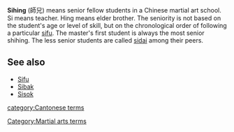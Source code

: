 '''Sihing''' (&#24107;&#20804;) means senior fellow students in a Chinese martial art school.  Si means teacher.  Hing means elder brother.  The seniority is not based on the student's age or level of skill, but on the chronological order of following a particular [[sifu]].  The master's first student is always the most senior shihing.  The less senior students are called [[sidai]] among their peers.

==See also==
*[[Sifu]]
*[[Sibak]]
*[[Sisok]]

{{ma-stub}}
[[Category:Martial arts terms]]
[[category:Cantonese terms]]